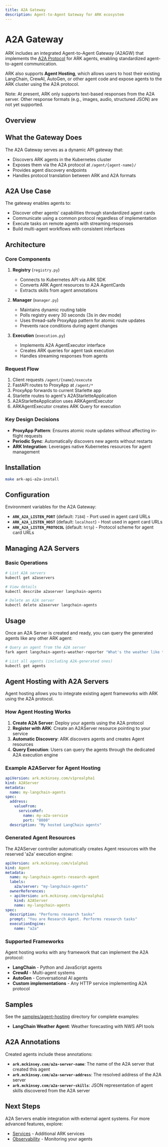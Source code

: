 ```yaml
---
title: A2A Gateway
description: Agent-to-Agent Gateway for ARK ecosystem
---
```


# A2A Gateway

ARK includes an integrated Agent-to-Agent Gateway (A2AGW) that implements the [A2A Protocol](https://github.com/a2a-integration/a2a-spec) for ARK agents, enabling standardized agent-to-agent communication.

ARK also supports **Agent Hosting**, which allows users to host their existing LangChain, CrewAI, AutoGen, or other agent code and expose agents to the ARK cluster using the A2A protocol.

Note: At present, ARK only supports text-based responses from the A2A server. Other response formats (e.g., images, audio, structured JSON) are not yet supported.

## Overview

## What the Gateway Does

The A2A Gateway serves as a dynamic API gateway that:
- Discovers ARK agents in the Kubernetes cluster
- Exposes them via the A2A protocol at `/agent/{agent-name}/`
- Provides agent discovery endpoints
- Handles protocol translation between ARK and A2A formats

## A2A Use Case

The gateway enables agents to:
- Discover other agents' capabilities through standardized agent cards
- Communicate using a common protocol regardless of implementation
- Execute tasks on remote agents with streaming responses
- Build multi-agent workflows with consistent interfaces

## Architecture

### Core Components

1. **Registry** (`registry.py`)
   - Connects to Kubernetes API via ARK SDK
   - Converts ARK Agent resources to A2A AgentCards
   - Extracts skills from agent annotations

2. **Manager** (`manager.py`)
   - Maintains dynamic routing table
   - Polls registry every 30 seconds (3s in dev mode)
   - Uses thread-safe ProxyApp pattern for atomic route updates
   - Prevents race conditions during agent changes

3. **Execution** (`execution.py`)
   - Implements A2A AgentExecutor interface
   - Creates ARK queries for agent task execution
   - Handles streaming responses from agents

### Request Flow

1. Client requests `/agent/{name}/execute`
2. FastAPI routes to ProxyApp at `/agent/*`
3. ProxyApp forwards to current Starlette app
4. Starlette routes to agent's A2AStarletteApplication
5. A2AStarletteApplication uses ARKAgentExecutor
6. ARKAgentExecutor creates ARK Query for execution

### Key Design Decisions

- **ProxyApp Pattern**: Ensures atomic route updates without affecting in-flight requests
- **Periodic Sync**: Automatically discovers new agents without restarts
- **ARK Integration**: Leverages native Kubernetes resources for agent management

## Installation

```bash
make ark-api-a2a-install
```

## Configuration

Environment variables for the A2A Gateway:
- **`ARK_A2A_LISTEN_PORT`** (default: `7184`) - Port used in agent card URLs
- **`ARK_A2A_LISTEN_HOST`** (default: `localhost`) - Host used in agent card URLs
- **`ARK_A2A_LISTEN_PROTOCOL`** (default: `http`) - Protocol scheme for agent card URLs




## Managing A2A Servers

### Basic Operations

```bash
# List A2A servers
kubectl get a2aservers

# View details
kubectl describe a2aserver langchain-agents

# Delete an A2A server
kubectl delete a2aserver langchain-agents
```

## Usage

Once an A2A Server is created and ready, you can query the generated agents like any other ARK agent:

```bash
# Query an agent from the A2A server
fark agent langchain-agents-weather-reporter "What's the weather like today?"

# List all agents (including A2A-generated ones)
kubectl get agents
```

## Agent Hosting with A2A Servers

Agent hosting allows you to integrate existing agent frameworks with ARK using the A2A protocol.

### How Agent Hosting Works

1. **Create A2A Server**: Deploy your agents using the A2A protocol
2. **Register with ARK**: Create an A2AServer resource pointing to your service
3. **Automatic Discovery**: ARK discovers agents and creates Agent resources
4. **Query Execution**: Users can query the agents through the dedicated A2A execution engine

### Example A2AServer for Agent Hosting

```yaml
apiVersion: ark.mckinsey.com/v1prealpha1
kind: A2AServer
metadata:
  name: my-langchain-agents
spec:
  address:
    valueFrom:
      serviceRef:
        name: my-a2a-service
        port: "8080"
  description: "My hosted LangChain agents"
```

### Generated Agent Resources

The A2AServer controller automatically creates Agent resources with the reserved 'a2a' execution engine:

```yaml
apiVersion: ark.mckinsey.com/v1alpha1
kind: Agent
metadata:
  name: my-langchain-agents-research-agent
  labels:
    a2a/server: "my-langchain-agents"
  ownerReferences:
  - apiVersion: ark.mckinsey.com/v1prealpha1
    kind: A2AServer
    name: my-langchain-agents
spec:
  description: "Performs research tasks"
  prompt: "You are Research Agent. Performs research tasks"
  executionEngine:
    name: "a2a"
```

### Supported Frameworks

Agent hosting works with any framework that can implement the A2A protocol:
- **LangChain** - Python and JavaScript agents
- **CrewAI** - Multi-agent systems
- **AutoGen** - Conversational AI agents
- **Custom implementations** - Any HTTP service implementing A2A protocol

## Samples

See the [samples/agent-hosting](../../samples/agent-hosting) directory for complete examples:
- **LangChain Weather Agent**: Weather forecasting with NWS API tools

## A2A Annotations

Created agents include these annotations:
- **`ark.mckinsey.com/a2a-server-name`**: The name of the A2A server that created this agent
- **`ark.mckinsey.com/a2a-server-address`**: The resolved address of the A2A server
- **`ark.mckinsey.com/a2a-server-skills`**: JSON representation of agent skills discovered from the A2A server

## Next Steps

A2A Servers enable integration with external agent systems. For more advanced features, explore:

- [Services](/advanced-features/services) - Additional ARK services
- [Observability](/advanced-features/observability) - Monitoring your agents
